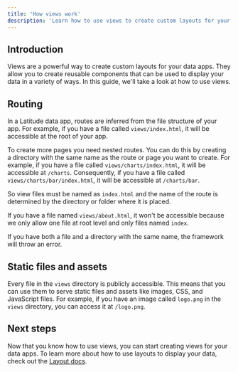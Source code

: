 ```yaml
---
title: 'How views work'
description: 'Learn how to use views to create custom layouts for your data apps.'
---
```


## Introduction

Views are a powerful way to create custom layouts for your data apps. They allow you to create reusable components that can be used to display your data in a variety of ways. In this guide, we'll take a look at how to use views.

## Routing

In a Latitude data app, routes are inferred from the file structure of your app. For example, if you have a file called `views/index.html`, it will be accessible at the root of your app. 

To create more pages you need nested routes. You can do this by creating a directory with the same name as the route or page you want to create. For example, if you have a file called `views/charts/index.html`, it will be accessible at `/charts`. Consequently, if you have a file called `views/charts/bar/index.html`, it will be accessible at `/charts/bar`.

<Note>So view files must be named as `index.html` and the name of the route is determined by the directory or folder where it is placed.</Note>

If you have a file named `views/about.html`, it won't be accessible because we only allow one file at root level and only files named `index`.

If you have both a file and a directory with the same name, the framework will throw an error.

## Static files and assets
Every file in the `views` directory is publicly accessible. This means that you can use them to serve static files and assets like images, CSS, and JavaScript files. For example, if you have an image called `logo.png` in the `views` directory, you can access it at `/logo.png`.

## Next steps

Now that you know how to use views, you can start creating views for your data apps. To learn more about how to use layouts to display your data, check out the [Layout docs](/views/basics/layout).
